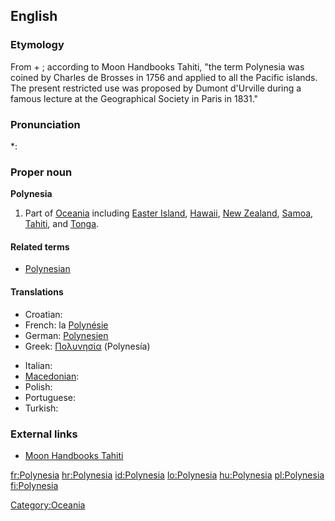 ==English==

===Etymology===
From {{etyl|grc|en}} {{term|πολύς||many|tr=polus|lang=grc|sc=polytonic}} + {{term|νήσος||island|tr=nēsos|lang=grc|sc=polytonic}}; according to Moon Handbooks Tahiti, "the term Polynesia was coined by Charles de Brosses in 1756 and applied to all the Pacific islands.  The present restricted use was proposed by Dumont d'Urville during a famous lecture at the Geographical Society in Paris in 1831."

===Pronunciation===
*: {{rhymes|iːʒə}}

===Proper noun===
{{wikipedia}}
'''Polynesia'''

# Part of [[Oceania]] including [[Easter Island]], [[Hawaii]], [[New Zealand]], [[Samoa]], [[Tahiti]], and [[Tonga]].<!-- perhaps others -->

====Related terms====
* [[Polynesian]]

====Translations====
{{trans-top|part of Oceania}}
* Croatian: {{t-|hr|Polinezija|f}}
* French: la [[Polynésie]] {{f}}
* German: [[Polynesien]]
* Greek: [[Πολυνησία]] (Polynesía) {{f}}
{{trans-mid}}
* Italian: {{t-|it|Polinesia|f}}
* [[Macedonian]]: {{t|mk|Полинезија|f|tr=Polinézija}}
* Polish: {{t+|pl|Polinezja|f}}
* Portuguese: {{t+|pt|Polinésia}}
* Turkish: {{t+|tr|Polinezya}}
{{trans-bottom}}

===External links===
* [http://www.southpacific.org/tahiti.html Moon Handbooks Tahiti]

[[Category:Oceania]]

[[fr:Polynesia]]
[[hr:Polynesia]]
[[id:Polynesia]]
[[lo:Polynesia]]
[[hu:Polynesia]]
[[pl:Polynesia]]
[[fi:Polynesia]]